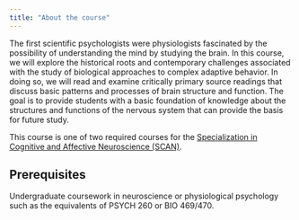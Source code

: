 ```yaml
---
title: "About the course"
---
```


The first scientific psychologists were physiologists fascinated by the possibility of understanding the mind by studying the brain.
In this course, we will explore the historical roots and contemporary challenges associated with the study of biological approaches to complex adaptive behavior.
In doing so, we will read and examine critically primary source readings that discuss basic patterns and processes of brain structure and function.
The goal is to provide students with a basic foundation of knowledge about the structures and functions of the nervous system that can provide the basis for future study.

This course is one of two required courses for the [Specialization in Cognitive and Affective Neuroscience (SCAN)](http://psych.la.psu.edu/graduate/program-areas/cross-cutting-program-initiatives/specialization-in-cognitive-and-affective-neuroscience/specialization-in-cognitive-and-affective-neuroscience).

## Prerequisites

Undergraduate coursework in neuroscience or physiological psychology such as the equivalents of PSYCH 260 or BIO 469/470.